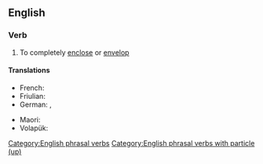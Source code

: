 ==English==

===Verb===
{{head|en|verb}}

# To completely [[enclose]] or [[envelop]]

====Translations====
{{trans-top|completely enclose or envelop}}
* French: {{t+|fr|engloutir}}
* Friulian: {{t|fur|gloti}}
* German: {{t+|de|verschlucken}}, {{t+|de|verschlingen}}
{{trans-mid}}
* Maori: {{t|mi|whakangami}}
* Volapük: {{t+|vo|luslugön}}
{{trans-bottom}}

[[Category:English phrasal verbs]]
[[Category:English phrasal verbs with particle (up)]]